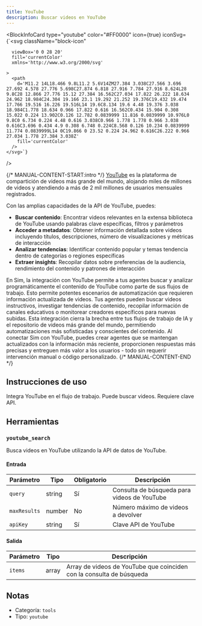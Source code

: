 ```yaml
---
title: YouTube
description: Buscar videos en YouTube
---
```



<BlockInfoCard 
  type="youtube"
  color="#FF0000"
  icon={true}
  iconSvg={`<svg className="block-icon"
      
      
      viewBox='0 0 28 20'
      fill='currentColor'
      xmlns='http://www.w3.org/2000/svg'
      
    >
      <path
        d='M11.2 14L18.466 9.8L11.2 5.6V14ZM27.384 3.038C27.566 3.696 27.692 4.578 27.776 5.698C27.874 6.818 27.916 7.784 27.916 8.624L28 9.8C28 12.866 27.776 15.12 27.384 16.562C27.034 17.822 26.222 18.634 24.962 18.984C24.304 19.166 23.1 19.292 21.252 19.376C19.432 19.474 17.766 19.516 16.226 19.516L14 19.6C8.134 19.6 4.48 19.376 3.038 18.984C1.778 18.634 0.966 17.822 0.616 16.562C0.434 15.904 0.308 15.022 0.224 13.902C0.126 12.782 0.0839999 11.816 0.0839999 10.976L0 9.8C0 6.734 0.224 4.48 0.616 3.038C0.966 1.778 1.778 0.966 3.038 0.616C3.696 0.434 4.9 0.308 6.748 0.224C8.568 0.126 10.234 0.0839999 11.774 0.0839999L14 0C19.866 0 23.52 0.224 24.962 0.616C26.222 0.966 27.034 1.778 27.384 3.038Z'
        fill='currentColor'
      />
    </svg>`}
/>

{/* MANUAL-CONTENT-START:intro */}
[YouTube](https://www.youtube.com/) es la plataforma de compartición de videos más grande del mundo, alojando miles de millones de videos y atendiendo a más de 2 mil millones de usuarios mensuales registrados.

Con las amplias capacidades de la API de YouTube, puedes:

- **Buscar contenido**: Encontrar videos relevantes en la extensa biblioteca de YouTube usando palabras clave específicas, filtros y parámetros
- **Acceder a metadatos**: Obtener información detallada sobre videos incluyendo títulos, descripciones, número de visualizaciones y métricas de interacción
- **Analizar tendencias**: Identificar contenido popular y temas tendencia dentro de categorías o regiones específicas
- **Extraer insights**: Recopilar datos sobre preferencias de la audiencia, rendimiento del contenido y patrones de interacción

En Sim, la integración con YouTube permite a tus agentes buscar y analizar programáticamente el contenido de YouTube como parte de sus flujos de trabajo. Esto permite potentes escenarios de automatización que requieren información actualizada de videos. Tus agentes pueden buscar videos instructivos, investigar tendencias de contenido, recopilar información de canales educativos o monitorear creadores específicos para nuevas subidas. Esta integración cierra la brecha entre tus flujos de trabajo de IA y el repositorio de videos más grande del mundo, permitiendo automatizaciones más sofisticadas y conscientes del contenido. Al conectar Sim con YouTube, puedes crear agentes que se mantengan actualizados con la información más reciente, proporcionen respuestas más precisas y entreguen más valor a los usuarios - todo sin requerir intervención manual o código personalizado.
{/* MANUAL-CONTENT-END */}

## Instrucciones de uso

Integra YouTube en el flujo de trabajo. Puede buscar videos. Requiere clave API.

## Herramientas

### `youtube_search`

Busca videos en YouTube utilizando la API de datos de YouTube.

#### Entrada

| Parámetro | Tipo | Obligatorio | Descripción |
| --------- | ---- | ----------- | ----------- |
| `query` | string | Sí | Consulta de búsqueda para videos de YouTube |
| `maxResults` | number | No | Número máximo de videos a devolver |
| `apiKey` | string | Sí | Clave API de YouTube |

#### Salida

| Parámetro | Tipo | Descripción |
| --------- | ---- | ----------- |
| `items` | array | Array de videos de YouTube que coinciden con la consulta de búsqueda |

## Notas

- Categoría: `tools`
- Tipo: `youtube`
